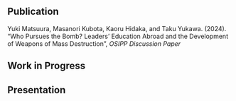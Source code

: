 ## Publication

Yuki Matsuura, Masanori Kubota, Kaoru Hidaka, and Taku Yukawa. (2024). "Who Pursues the Bomb? Leaders’ Education Abroad and the Development of Weapons of Mass Destruction", *OSIPP Discussion Paper*

## Work in Progress


## Presentation
